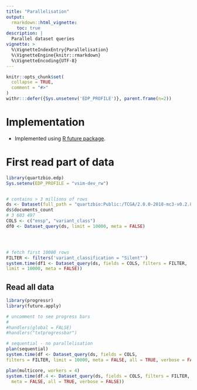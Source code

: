 ```yaml
---
title: "Parallelisation"
output:
  rmarkdown::html_vignette:
    toc: true
description: |
  Parallel dataset queries
vignette: >
  %\VignetteIndexEntry{Parallelisation}
  %\VignetteEngine{knitr::rmarkdown}
  %\VignetteEncoding{UTF-8}
---
```


```r
knitr::opts_chunk$set(
  collapse = TRUE,
  comment = "#>"
)
withr:::defer({Sys.unsetenv('EDP_PROFILE')}, parent.frame(n=2))
```

# Implementation

* Implemented using [R future package](https://cran.r-project.org/web/packages/future/vignettes/future-1-overview.html).

# First read part of data

```r
library(quartzbio.edp)
Sys.setenv(EDP_PROFILE = "vsim-dev_rw")


# contains > 3 millions of rows
ds <- Dataset(full_path = "quartzbio:Public:/TCGA/2.0.0-2018-mc3-v0.2.8/SomaticMutations-GRCh37")
ds$documents_count
# 3 603 497
COLS <- c("ensp", "variant_class")
df0 <- Dataset_query(ds, limit = 10000, meta = FALSE)




# fetch first 10000 rows
FILTER <- filters('variant_classification = "Silent"')
system.time(df1 <- Dataset_query(ds, fields = COLS, filters = FILTER, 
limit = 10000, meta = FALSE))

```

## Read all data

```r
library(progressr)
library(future.apply)

# uncomment to see progress bars
#
#handlers(global = FALSE)
#handlers("txtprogressbar")

# sequential - no parallelisation
plan(sequential)
system.time(df <- Dataset_query(ds, fields = COLS, 
filters = FILTER, limit = 10000, meta = FALSE, all = TRUE, verbose = FALSE))

plan(multicore, workers = 4)
system.time(df.4 <- Dataset_query(ds, fields = COLS, filters = FILTER, limit = 10000, 
  meta = FALSE, all = TRUE, verbose = FALSE))

```

